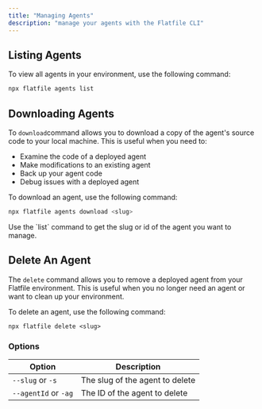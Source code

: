 ```yaml
---
title: "Managing Agents"
description: "manage your agents with the Flatfile CLI"
---
```


<Snippet file="shared/dxpbanner.mdx" />

## Listing Agents

To view all agents in your environment, use the following command:

```bash
npx flatfile agents list
```

## Downloading Agents

To `download`command allows you to download a copy of the agent's source code to your local machine. This is useful when you need to:
- Examine the code of a deployed agent
- Make modifications to an existing agent
- Back up your agent code
- Debug issues with a deployed agent

To download an agent, use the following command:

```bash
npx flatfile agents download <slug>
```

<Tip>
  Use the `list` command to get the slug or id of the agent you want to manage.
</Tip>

## Delete An Agent

The `delete` command allows you to remove a deployed agent from your Flatfile environment. This is useful when you no longer need an agent or want to clean up your environment.


To delete an agent, use the following command:

`npx flatfile delete <slug>`

### Options

| Option | Description |
| ------ | ----------- |
| `--slug` or `-s` | The slug of the agent to delete  |
| `--agentId` or `-ag` | The ID of the agent to delete |
